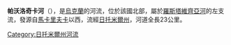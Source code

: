 '''帕沃洛奇卡河'''（{{lang-uk|Паволочка}}），是[[烏克蘭|烏克蘭]]的河流，位於該國北部，屬於[[羅斯塔維齊亞河|羅斯塔維齊亞河]]的左支流，發源自[[馬卡里夫卡_(波皮利尼亞區)|馬卡里夫卡]]以西，流經[[日托米爾州|日托米爾州]]，河道全長23公里。

{{DEFAULTSORT:Паволочка (річка)}}
[[Category:日托米爾州河流|Category:日托米爾州河流]]


{{Ukraine-river-stub}}